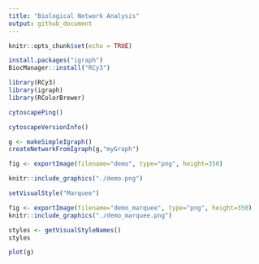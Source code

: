 ```yaml
---
title: "Biological Network Analysis"
output: github_document
---
```


```r
knitr::opts_chunk$set(echo = TRUE)
```

```r
install.packages("igraph")
BiocManager::install("RCy3")
```

```r
library(RCy3)
library(igraph)
library(RColorBrewer)
```

```r
cytoscapePing()
```

```r
cytoscapeVersionInfo()
```

```r
g <- makeSimpleIgraph()
createNetworkFromIgraph(g,"myGraph")
```

```r
fig <- exportImage(filename="demo", type="png", height=350)
```

```r
knitr::include_graphics("./demo.png")
```

```r
setVisualStyle("Marquee")
```

```r
fig <- exportImage(filename="demo_marquee", type="png", height=350)
knitr::include_graphics("./demo_marquee.png")
```

```r
styles <- getVisualStyleNames()
styles
```

```r
plot(g)
```








